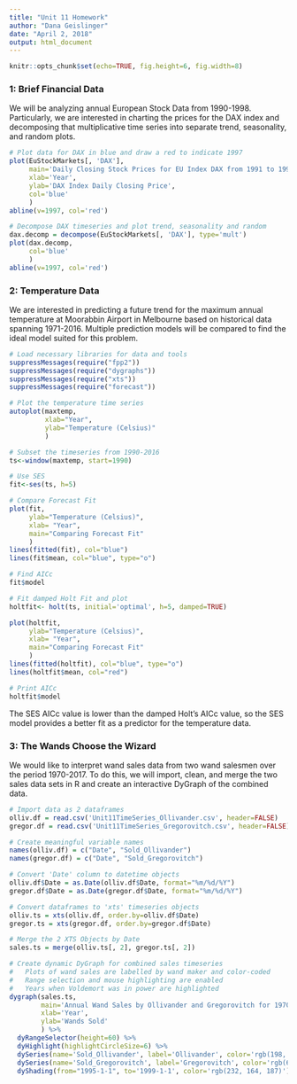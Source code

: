```yaml
---
title: "Unit 11 Homework"
author: "Dana Geislinger"
date: "April 2, 2018"
output: html_document
---
```


```r
knitr::opts_chunk$set(echo=TRUE, fig.height=6, fig.width=8)
```

### **1:** Brief Financial Data
We will be analyzing annual European Stock Data from 1990-1998. Particularly, we are interested in charting the prices for the DAX index and decomposing that multiplicative time series into separate trend, seasonality, and random plots.

```r
# Plot data for DAX in blue and draw a red to indicate 1997
plot(EuStockMarkets[, 'DAX'],
     main='Daily Closing Stock Prices for EU Index DAX from 1991 to 1998',
     xlab='Year',
     ylab='DAX Index Daily Closing Price',
     col='blue'
     )
abline(v=1997, col='red')

# Decompose DAX timeseries and plot trend, seasonality and random
dax.decomp = decompose(EuStockMarkets[, 'DAX'], type='mult')
plot(dax.decomp,
     col='blue'
     )
abline(v=1997, col='red')
```

### **2:** Temperature Data
We are interested in predicting a future trend for the maximum annual temperature at Moorabbin Airport in Melbourne based on historical data spanning 1971-2016. Multiple prediction models will be compared to find the ideal model suited for this problem.
```r
# Load necessary libraries for data and tools
suppressMessages(require("fpp2"))
suppressMessages(require("dygraphs"))
suppressMessages(require("xts"))
suppressMessages(require("forecast"))

# Plot the temperature time series
autoplot(maxtemp,
         xlab="Year",
         ylab="Temperature (Celsius)"
         )

# Subset the timeseries from 1990-2016
ts<-window(maxtemp, start=1990)

# Use SES
fit<-ses(ts, h=5)

# Compare Forecast Fit
plot(fit,
     ylab="Temperature (Celsius)",
     xlab= "Year",
     main="Comparing Forecast Fit"
     )
lines(fitted(fit), col="blue")
lines(fit$mean, col="blue", type="o")

# Find AICc
fit$model

# Fit damped Holt Fit and plot
holtfit<- holt(ts, initial='optimal', h=5, damped=TRUE)

plot(holtfit,
     ylab="Temperature (Celsius)",
     xlab= "Year",
     main="Comparing Forecast Fit"
     )
lines(fitted(holtfit), col="blue", type="o")
lines(holtfit$mean, col="red")

# Print AICc
holtfit$model
```

The SES AICc value is lower than the damped Holt's AICc value, so the SES model provides a better fit as a predictor for the temperature data.

### **3:** The Wands Choose the Wizard
We would like to interpret wand sales data from two wand salesmen over the period 1970-2017. To do this, we will import, clean, and merge the two sales data sets in R and create an interactive DyGraph of the combined data.

```r
# Import data as 2 dataframes
olliv.df = read.csv('Unit11TimeSeries_Ollivander.csv', header=FALSE)
gregor.df = read.csv('Unit11TimeSeries_Gregorovitch.csv', header=FALSE)

# Create meaningful variable names
names(olliv.df) = c("Date", "Sold_Ollivander")
names(gregor.df) = c("Date", "Sold_Gregorovitch")

# Convert 'Date' column to datetime objects
olliv.df$Date = as.Date(olliv.df$Date, format="%m/%d/%Y")
gregor.df$Date = as.Date(gregor.df$Date, format="%m/%d/%Y")

# Convert dataframes to 'xts' timeseries objects
olliv.ts = xts(olliv.df, order.by=olliv.df$Date)
gregor.ts = xts(gregor.df, order.by=gregor.df$Date)

# Merge the 2 XTS Objects by Date
sales.ts = merge(olliv.ts[, 2], gregor.ts[, 2])

# Create dynamic DyGraph for combined sales timeseries
#   Plots of wand sales are labelled by wand maker and color-coded
#   Range selection and mouse highlighting are enabled
#   Years when Voldemort was in power are highlighted
dygraph(sales.ts,
        main='Annual Wand Sales by Ollivander and Gregorovitch for 1970-2017',
        xlab='Year',
        ylab='Wands Sold'
        ) %>%
  dyRangeSelector(height=60) %>%
  dyHighlight(highlightCircleSize=6) %>%
  dySeries(name='Sold_Ollivander', label='Ollivander', color='rgb(198, 97, 25)') %>%
  dySeries(name='Sold_Gregorovitch', label='Gregorovitch', color='rgb(63, 16, 150)') %>%
  dyShading(from="1995-1-1", to='1999-1-1', color='rgb(232, 164, 187)')
  
```